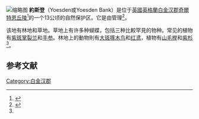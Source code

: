 [[File:Yoesden_9.JPG|缩略图]]
'''約斯登'''（Yoesden或Yoesden Bank）是位于[[英國|英國]][[英格蘭|英格蘭]][[白金汉郡|白金汉郡]]{{link-en|布莱德洛岭|Bledlow Ridge}}[[奇爾特恩丘陵|奇爾特恩丘陵]]<ref>{{Cite web|title=Yoesden nature reserve|url=http://www.chilternsaonb.org/ccbmaps/1692/137/yoesden-nature-reserve.html|accessdate=7 April 2016|publisher=Chilterns Conservation|archive-date=2018-04-14|archive-url=https://web.archive.org/web/20180414011516/http://www.chilternsaonb.org/ccbmaps/1692/137/yoesden-nature-reserve.html|dead-url=no}}</ref>的一个13公顷的自然保护区。它是由{{link-en|伯克希尔、白金汉郡和牛津郡野生动物基金會|Berkshire, Buckinghamshire and Oxfordshire Wildlife Trust}}管理<ref name="BBOWT">{{Cite web|title=Yoesden|url=http://www.bbowt.org.uk/reserves/yoesden|accessdate=7 April 2016|publisher=Berkshire, Buckinghamshire and Oxfordshire Wildlife Trust|archive-date=2018-09-10|archive-url=https://web.archive.org/web/20180910233319/http://www.bbowt.org.uk/reserves/yoesden|dead-url=no}}</ref>。 

该地有林地和草地。草地上有许多种蝴蝶，包括三种比較罕見的物种。常见的植物有[[紫斑掌裂兰|紫斑掌裂兰]]和[[手参|手参]]。林地上的動物則有[[大斑啄木鸟|大斑啄木鸟]]和[[红鸢|红鸢]]，植物有[[山毛榉|山毛榉]]和[[紫杉|紫杉]]<ref name="BBOWT" />。   

== 参考文献 ==
{{Reflist}}
{{commons category}}
{{coord|51.6748| -0.8596|type:landmark_region:GB|display=title}}
[[Category:白金汉郡|Category:白金汉郡]]